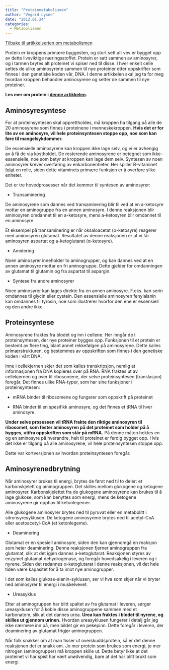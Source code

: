 ```yaml
---
title: "Proteinmetabolismen"
author: "Vegard Lysne"
date: "2012.01.24"
categories: 
  - Metabolismen
---
```


[Tilbake til artikkelserien om metabolismen](../../metabolismen.html)

Protein er kroppens primære byggesten, og stort sett alt vev er bygget opp av dette livsviktige næringsstoffet. Protein er satt sammen av aminosyrer, og i tarmen brytes alt proteinet vi spiser ned til disse. I hver enkelt celle settes de ulike aminosyrene sammen til nye proteiner etter oppskrifter som finnes i den genetiske koden vår, DNA. I denne artikkelen skal jeg ta for meg hvordan kroppen behandler aminosyrene og setter de sammen til nye proteiner.

**Les mer om protein i [denne artikkelen](brokenlink/protein/ "Protein").**

## Aminosyresyntese

For at proteinsyntesen skal opprettholdes, må kroppen ha tilgang på alle de 20 aminosyrene som finnes i proteinene i menneskekroppen. **Hvis det er for lite av en aminosyre, vil hele proteinsyntesen stoppe opp, noe som kan føre til mangelsykdommer.**

De essensielle aminosyrene kan kroppen ikke lage selv, og vi er avhengig av å få de via kostholdet. De resterende aminosyrene er betegnet som ikke-essensielle, noe som betyr at kroppen kan lage dem selv. Syntesen av noen aminosyrer krever overføring av enkarbonenheter. Her spiller B-vitaminet [folat](brokenlink/folat/ "Folat, vitamin B9") en rolle, siden dette vitaminets primære funksjon er å overføre slike enheter.

Det er tre hovedprosesser når det kommer til syntesen av aminosyrer:

-   Transaminering

De aminosyrene som dannes ved transaminering blir til ved at en a-ketosyre mottar en aminogruppe fra en annen aminosyre. I denne reaksjonen blir aminosyren omdannet til en a-ketosyre, mens a-ketosyren blir omdannet til en aminosyre.

Et eksempel på transaminering er når oksaloacetat (α-ketosyre) reagerer med aminosyren glutamat. Resultatet av denne reaksjonen er at vi får aminosyren aspartat og a-ketoglutarat (α-ketosyre).

-    Amidering

Noen aminosyrer inneholder to aminogrupper, og kan dannes ved at en annen aminosyre mottar en fri aminogruppe. Dette gjelder for omdanningen av glutamat til glutamin og fra aspartat til aspargin.

-   Syntese fra andre aminosyrer

Noen aminosyrer kan lages direkte fra en annen aminosyre. F.eks. kan serin omdannes til glycin eller cystein. Den essensielle aminosyren fenylalanin kan omdannes til tyrosin, noe som illustrerer hvorfor den ene er essensiell og den andre ikke.

## Proteinsyntese

Aminosyrene fraktes fra blodet og inn i cellene. Her inngår de i proteinsyntesen, der nye proteiner bygges opp. Funksjonen til et protein er bestemt av flere ting, blant annet rekkefølgen på aminosyrene. Dette kalles primærstrukturen, og bestemmes av oppskriften som finnes i den genetiske koden i vårt DNA.

Inne i cellekjernen skjer det som kalles transkripsjon, nemlig at informasjonen fra DNA kopieres over på RNA. RNA fraktes ut av cellekjernen og over til ribosomene, der selve proteinsyntesen (translasjon) foregår. Det finnes ulike RNA-typer, som har sine funksjoner i proteinsyntesen:

-    mRNA binder til ribosomene og fungerer som oppskrift på proteinet

-    RNA binder til en spesifikk aminosyre, og det finnes et tRNA til hver aminosyre.

**Under selve prosessen vil tRNA frakte den riktige aminosyren til ribosomet, som fester aminosyren på det proteinet som holder på å bygges, utifra oppskriften som står på mRNA.** På denne måten hektes en og en aminosyre på hverandre, helt til proteinet er ferdig bygget opp. Hvis det ikke er tilgang på alle aminosyrene, vil hele proteinsyntesen stoppe opp.

Dette var kortversjonen av hvordan proteinsyntesen foregår.

## Aminosyrenedbrytning

Når aminosyrer brukes til energi, brytes de først ned til to deler: et karbonskjelett og aminogruppen. Det skilles mellom glukogene og ketogene aminosyrer. Karbonskjelettet fra de glukogene aminosyrene kan brukes til å lage glukose, som kan benyttes som energi, mens de ketogene aminosyrene gir opphav til ketonlegemer.

Alle glukogene aminosyrer brytes ned til pyruvat eller en metabolitt i sitronsyresyklusen. De ketogene aminosyrene brytes ned til acetyl-CoA eller acetoacetyl-CoA (et ketonlegeme).

-   Deaminering

Glutamat er en spesiell aminosyre, siden den kan gjennomgå en reaksjon som heter deaminering. Denne reaksjonen fjerner aminogruppen fra glutamat, slik at det igjen dannes a-ketoglutarat. Reaksjonen styres av enzymet glutamat dehydrogenase, og foregår hovedsakelig i leveren og i nyrene. Siden det redannes α-ketoglutarat i denne reaksjonen, vil det hele tiden være kapasitet for å ta imot nye aminogrupper.

I det som kalles glukose-alanin-syklusen, ser vi hva som skjer når vi bryter ned aminosyrer til energi i muskelvevet.

-   Ureasyklus

Etter at aminogruppen har blitt spaltet av fra glutamat i leveren, sørger ureasyklusen for å koble disse aminogruppene sammen med et karbonatom, slik at det dannes urea. **Urea kan fraktes i blodet til nyrene, og skilles ut gjennom urinen.** Hvordan ureasyklusen fungerer i detalj går jeg ikke nærmere inn på, men bildet gir en pekepinn. Dette foregår i leveren, der deaminering av glutamat frigjør aminogruppen.

Når folk snakker om at man tisser ut overskuddsprotein, så er det denne reaksjonen det er snakk om. Jo mer protein som brukes som energi, jo mer nitrogen (aminogrupper) må kroppen skille ut. Dette betyr ikke at det proteinet vi har spist har vært unødvendig, bare at det har blitt brukt som energi.

